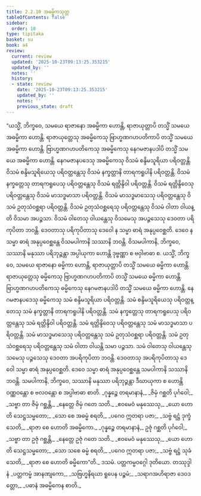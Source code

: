 ```yaml
---
title: 2.2.10 အဓမ္မိကသုတ္တ
tableOfContents: false
sidebar:
  order: 10
type: tipitaka
basket: su
book: a4
review:
  current: review
  updated: '2025-10-23T09:13:25.353215'
  updated_by: ''
  notes: ''
  history:
  - state: review
    date: '2025-10-23T09:13:25.353215'
    updated_by: ''
    notes: ''
    previous_state: draft
---
```



<ReviewStatus review={frontmatter.review} showDetails={true} />

<HypothesisAnnotation frontmatter={frontmatter} />

<DynamicBreadcrumb />

<Division number="70" book="a4" e="ch" v="15" p="386">

<Paragraph number="513" book="a4">
“ယသ္မိံ, ဘိက္ခဝေ, သမယေ ရာဇာနော အဓမ္မိကာ ဟောန္တိ, ရာဇာယုတ္တာပိ တသ္မိံ သမယေ အဓမ္မိကာ ဟောန္တိ. ရာဇာယုတ္တေသု အဓမ္မိကေသု ဗြာဟ္မဏဂဟပတိကာပိ တသ္မိံ သမယေ အဓမ္မိကာ ဟောန္တိ. ဗြာဟ္မဏဂဟပတိကေသု အဓမ္မိကေသု နေဂမဇာနပဒါပိ တသ္မိံ သမယေ အဓမ္မိကာ ဟောန္တိ. နေဂမဇာနပဒေသု အဓမ္မိကေသု ဝိသမံ စန္ဒိမသူရိယာ ပရိဝတ္တန္တိ. ဝိသမံ စန္ဒိမသူရိယေသု ပရိဝတ္တန္တေသု ဝိသမံ နက္ခတ္တာနိ တာရကရူပါနိ ပရိဝတ္တန္တိ. ဝိသမံ နက္ခတ္တေသု တာရကရူပေသု ပရိဝတ္တန္တေသု ဝိသမံ ရတ္တိန္ဒိဝါ ပရိဝတ္တန္တိ. ဝိသမံ ရတ္တိန္ဒိဝေသု ပရိဝတ္တန္တေသု ဝိသမံ မာသဒ္ဓမာသာ ပရိဝတ္တန္တိ. ဝိသမံ မာသဒ္ဓမာသေသု ပရိဝတ္တန္တေသု ဝိသမံ ဥတုသံဝစ္ဆရာ ပရိဝတ္တန္တိ. ဝိသမံ ဥတုသံဝစ္ဆရေသု ပရိဝတ္တန္တေသု ဝိသမံ ဝါတာ ဝါယန္တိ ဝိသမာ အပဉ္ဇသာ. ဝိသမံ ဝါတေသု ဝါယန္တေသု ဝိသမေသု အပဉ္ဇသေသု ဒေဝတာ ပရိကုပိတာ ဘဝန္တိ. ဒေဝတာသု ပရိကုပိတာသု ဒေဝေါ န သမ္မာ ဓာရံ အနုပ္ပဝေစ္ဆတိ. ဒေဝေ န သမ္မာ ဓာရံ အနုပ္ပဝေစ္ဆန္တေ ဝိသမပါကာနိ သဿာနိ ဘဝန္တိ. ဝိသမပါကာနိ, ဘိက္ခဝေ, သဿာနိ မနုဿာ ပရိဘုဉ္ဇန္တာ အပ္ပါယုကာ ဟောန္တိ ဒုဗ္ဗဏ္ဏာ စ ဗဝှါဗာဓာ စ.
</Paragraph>

<Paragraph number="514" book="a4">
ယသ္မိံ, ဘိက္ခဝေ, သမယေ ရာဇာနော ဓမ္မိကာ ဟောန္တိ, ရာဇာယုတ္တာပိ တသ္မိံ သမယေ ဓမ္မိကာ ဟောန္တိ. ရာဇာယုတ္တေသု ဓမ္မိကေသု ဗြာဟ္မဏဂဟပတိကာပိ တသ္မိံ သမယေ ဓမ္မိကာ ဟောန္တိ. ဗြာဟ္မဏဂဟပတိကေသု ဓမ္မိကေသု နေဂမဇာနပဒါပိ တသ္မိံ သမယေ ဓမ္မိကာ ဟောန္တိ. နေဂမဇာနပဒေသု ဓမ္မိကေသု သမံ စန္ဒိမသူရိယာ ပရိဝတ္တန္တိ. သမံ စန္ဒိမသူရိယေသု ပရိဝတ္တန္တေသု သမံ နက္ခတ္တာနိ တာရကရူပါနိ ပရိဝတ္တန္တိ. သမံ နက္ခတ္တေသု တာရကရူပေသု ပရိဝတ္တန္တေသု သမံ ရတ္တိန္ဒိဝါ ပရိဝတ္တန္တိ. သမံ ရတ္တိန္ဒိဝေသု ပရိဝတ္တန္တေသု သမံ မာသဒ္ဓမာသာ ပရိဝတ္တန္တိ. သမံ မာသဒ္ဓမာသေသု ပရိဝတ္တန္တေသု သမံ ဥတုသံဝစ္ဆရာ ပရိဝတ္တန္တိ. သမံ ဥတုသံဝစ္ဆရေသု ပရိဝတ္တန္တေသု သမံ ဝါတာ ဝါယန္တိ သမာ ပဉ္ဇသာ. သမံ ဝါတေသု ဝါယန္တေသု သမေသု ပဉ္ဇသေသု ဒေဝတာ အပရိကုပိတာ ဘဝန္တိ. ဒေဝတာသု အပရိကုပိတာသု ဒေဝေါ သမ္မာ ဓာရံ အနုပ္ပဝေစ္ဆတိ. ဒေဝေ သမ္မာ ဓာရံ အနုပ္ပဝေစ္ဆန္တေ သမပါကာနိ သဿာနိ ဘဝန္တိ. သမပါကာနိ, ဘိက္ခဝေ, သဿာနိ မနုဿာ ပရိဘုဉ္ဇန္တာ ဒီဃာယုကာ စ ဟောန္တိ ဝဏ္ဏဝန္တော စ ဗလဝန္တော စ အပ္ပါဗာဓာ စာတိ.
</Paragraph>

<Paragraph number="515" type="verses" book="a4">
_ဂုန္နဉ္စေ တရမာနာနံ,_  
_ဇိမှံ ဂစ္ဆတိ ပုင်္ဂဝေါ;_  
_သဗ္ဗာ တာ ဇိမှံ ဂစ္ဆန္တိ,_  
_နေတ္တေ ဇိမှံ ဂတေ သတိ._  

</Paragraph>

<Paragraph number="516" type="verses" book="a4">
_ဧဝမေဝံ မနုဿေသု,_  
_ယော ဟောတိ သေဋ္ဌသမ္မတော;_  
_သော စေ အဓမ္မံ စရတိ,_  
_ပဂေဝ ဣတရာ ပဇာ;_  
_သဗ္ဗံ ရဋ္ဌံ ဒုက္ခံ သေတိ,_  
_ရာဇာ စေ ဟောတိ အဓမ္မိကော._  

</Paragraph>

<Paragraph number="517" type="verses" book="a4">
_ဂုန္နဉ္စေ တရမာနာနံ,_  
ဥဇုံ ဂစ္ဆတိ ပုင်္ဂဝေါ;_  
_သဗ္ဗာ တာ ဥဇုံ ဂစ္ဆန္တိ,_  
_နေတ္တေ ဥဇုံ ဂတေ သတိ._  

</Paragraph>

<Paragraph number="518" type="verses" book="a4">
_ဧဝမေဝံ မနုဿေသု,_  
_ယော ဟောတိ သေဋ္ဌသမ္မတော;_  
_သော သစေ ဓမ္မံ စရတိ,_  
_ပဂေဝ ဣတရာ ပဇာ;_  
_သဗ္ဗံ ရဋ္ဌံ သုခံ သေတိ,_  
_ရာဇာ စေ ဟောတိ ဓမ္မိကော”တိ._  


</Paragraph>
</Division>

<Paragraph number="519" type="center" book="a4">
ဒသမံ.



</Paragraph>

<Paragraph number="520" type="center" book="a4">
ပတ္တကမ္မဝဂ္ဂေါ ဒုတိယော.



</Paragraph>

<Paragraph number="521" type="center" book="a4">
တဿုဒ္ဒါနံ


</Paragraph>

<Paragraph number="522" type="verses" book="a4">
_ပတ္တကမ္မံ အာနဏျကော,_  
_သဗြဟ္မနိရယာ ရူပေန ပဉ္စမံ;_  
_သရာဂအဟိရာဇာ ဒေဝဒတ္တော,_  
_ပဓာနံ အဓမ္မိကေန စာတိ._
</Paragraph>